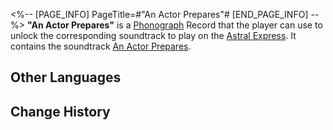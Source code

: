 <%-- [PAGE_INFO]
PageTitle=#"An Actor Prepares"#
[END_PAGE_INFO] --%>
{{Item Infobox
|id          = 210341
|image       = Item An Actor Prepares.png
|type        = Disk
|invCategory = Valuables
|rarity      = 3
|effect      = 
|description = A record that can be played on the Express' phonograph. It might be a chance acquisition or a gift from someone else. All sorts of memories surge up when the music plays &mdash; the smiles, encounters, touches, and the excitement of battle. Maybe that is why people still collect records even as society rapidly advances.<br />The current record contains the track "An Actor Prepares."
}}
{{Description|''Stipulating the sincerity of emotions and the authenticity of feelings within a given context &mdash; this is precisely what is demanded of a dramatist.''}}
'''"An Actor Prepares"''' is a [[Phonograph]] Record that the player can use to unlock the corresponding soundtrack to play on the [[Astral Express]]. It contains the soundtrack [[An Actor Prepares]].

==Other Languages==
{{Other Languages
|en   = "An Actor Prepares"
|zhs  = 《演员的自我修养》
|zht  = 《演員的自我修養》
|ja   = 『役者としての素養』
|ko   = ≪배우 수업≫
|es   = Un actor se prepara
|fr   = «&nbsp;An Actor Prepares&nbsp;»
|ru   = An Actor Prepares
|th   = "An Actor Prepares"
|vi   = Sự Tu Dưỡng Của Diễn Viên
|de   = „Ein Schauspieler bereitet sich vor“
|id   = "An Actor Prepares"
|pt   = "An Actor Prepares"
}}

==Change History==
{{Change History|2.2}}